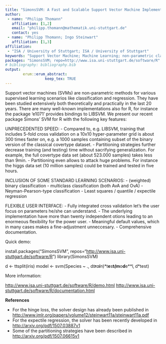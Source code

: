 ```yaml
---
title: "SimonsSVM: A Fast and Scalable Support Vector Machine Implementation for R"
author:
 - name: "Philipp Thomann"
   affiliation: [1,2]
   email: "philipp.thomann@mathematik.uni-stuttgart.de"
   contact: yes
 - name: "Philipp Thomann; Ingo Steinwart"
   affiliation: [1,3]
affiliation:
 - "ISA / University of Stuttgart; ISA / University of Stuttgart"
keywords: "Support Vector Machine; Machine Learning; non-parametric classification; non-parametric regression"
packages: "SimonsSVM; repo=http://www.isa.uni-stuttgart.de/software/R"
# bibliography: bibliography.bib
output:  
        erum::erum_abstract:
                  keep_tex: TRUE
---
```


Support vector machines (SVMs) are non-parametric methods for various
supervised learning scenarios like classification and regression. They
have been studied extensively both theoretically and practically in the
last 20 years. There are many well-known implementations also for R, for
instance the package 'e1071' provides bindings to LIBSVM. We present our
recent package Simons' SVM for R with the following key features:

UNPRECEDENTED SPEED: - Compared to, e.g. LIBSVM, training that includes
5-fold cross validation on a 10x10 hyper-parameter grid is about 300
times faster on, e.g. a 1000 samples containing subset of the binary
version of the classical covertype dataset. - Partitioning strategies
further decrease training (and testing) time without sacrifying
generalization. For example, the full covertype data set (about 523.000
samples) takes less than 9min. - Partitioning even allows to attack huge
problems. For instance the higgs data set (10 million samples) could be
trained and tested in five hours.

INCLUSION OF SOME STANDARD LEARNING SCENARIOS: - (weighted) binary
classification - multiclass classification (both AvA and OvA) -
Neyman-Pearson-type classification - Least squares / quantile /
expectile regression

FLEXIBLE USER INTERFACE: - Fully integrated cross validation let's the
user focus on parameters he/she can understand. - The underlying
implementation have more than twenty independent otions leading to an
enormeous flexibility for the power user. - Meaningful default values,
which in many cases makes a fine-adjustment unneccesary. - Comprehensive
documentation.

Quick demo:

install.packages("SimonsSVM",
repos="<http://www.isa.uni-stuttgart.de/software/R>") library(SimonsSVM)

d &lt;- ttsplit(iris) model &lt;- svm(Species ~ .,
d*t**r**a**i**n*)*t**e**s**t*(*m**o**d**e**l*, *d*test)

More information:

<http://www.isa.uni-stuttgart.de/software/R/demo.html>
<http://www.isa.uni-stuttgart.de/software/R/documentation.html>

**References**

-   For the hinge loss, the solver design has already been published in
    <http://www.jmlr.org/papers/volume12/steinwart11a/steinwart11a.pdf>
-   For the expectile regression, the solver has been recently developed
    in <http://arxiv.org/pdf/1507.03887v1>
-   Some of the partitioning strategies have been described in
    <http://arxiv.org/pdf/1507.06615v1>
